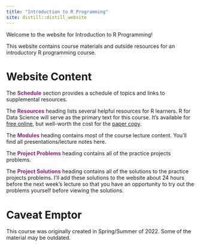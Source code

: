 ```yaml
---
title: "Introduction to R Programming"
site: distill::distill_website
---
```




Welcome to the website for Introduction to R Programming!  

This website contains course materials and outside resources for an introductory R programming course.

# Website Content

The <span style = 'color: #8a2377;'>**Schedule**</span> section provides a schedule of topics and links to supplemental resources.  

The <span style = 'color: #8a2377;'>**Resources**</span> heading lists several helpful resources for R learners.  R for Data Science will serve as the primary text for this course.  It's available for [free online](https://r4ds.had.co.nz/){target="_blank"}, but well-worth the cost for the [paper copy](https://www.amazon.com/Data-Science-Transform-Visualize-Model/dp/1491910399/ref=sr_1_1?crid=UJMS0UH3O9KN&keywords=r+for+data+science&qid=1650063947&sprefix=r+for+data+scienc%2Caps%2C201&sr=8-1){target="_blank"}.

The <span style = 'color: #8a2377;'>**Modules**</span> heading contains most of the course lecture content.  You'll find all presentations/lecture notes here.

The <span style = 'color: #8a2377;'>**Project Problems**</span> heading contains all of the practice projects problems.

The <span style = 'color: #8a2377;'>**Project Solutions**</span> heading contains all of the solutions to the practice projects problems.  I'll add these solutions to the website about 24 hours before the next week's lecture so that you have an opportunity to try out the problems yourself before viewing the solutions.

# Caveat Emptor

This course was originally created in Spring/Summer of 2022.  Some of the material may be outdated.
